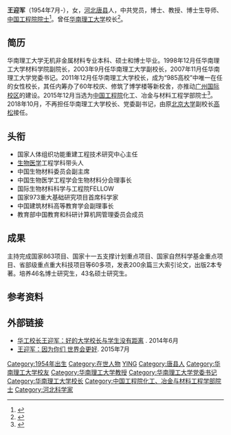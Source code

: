 {{Infobox Officeholder
|name=王迎军
|honorific-suffix=
|office1={{Flagicon|PRC}} [[华南理工大学|华南理工大学]]校长
|term_start1=2011年12月
|term_end1=2018年10月
|predecessor1=[[李元元|李元元]]
|successor1= [[高松_(院士)|高松]]
|office2={{Flagicon|PRC}} [[中国工程院院士|中国工程院院士]]
|1blankname2=当选年份
|1namedata2=2015年
|1blankname3=学部
|1namedata3=化工、冶金与材料工程学部
|birth_date={{Birth year and age|1954|7}}
|death_date=
|death_place=
|nationality={{PRC}}
|native place = [[河北|河北]][[唐县|唐县]]
|party=[[中国共产党|中国共产党]]
|education=[[华南理工大学|华南理工大学]]
|relations=
|occupation=
|footnotes=
}}

'''王迎军'''（1954年7月-），女，[[河北|河北]][[唐县|唐县]]人，中共党员，博士、教授、博士生导师、[[中国工程院院士|中国工程院院士]]<ref>{{Cite web|url=http://www.cae.cn/cae/html/main/colys/89760399.html|title=王迎军院士|accessdate=|author=|date=|publisher=中国工程院|archive-date=2020-08-15|archive-url=https://web.archive.org/web/20200815142401/http://www.cae.cn/cae/html/main/colys/89760399.html|dead-url=no}}</ref>。曾任[[华南理工大学|华南理工大学]]校长<ref>{{Cite web|title=高松任华南理工大学校长 - 中华人民共和国教育部政府门户网站|url=http://www.moe.gov.cn/jyb_xwfb/gzdt_gzdt/moe_1485/201810/t20181012_351215.html|work=www.moe.gov.cn|accessdate=2019-02-12|archive-date=2020-02-20|archive-url=https://web.archive.org/web/20200220172309/http://www.moe.gov.cn/jyb_xwfb/gzdt_gzdt/moe_1485/201810/t20181012_351215.html|dead-url=no}}</ref>。

== 简历 ==
华南理工大学无机非金属材料专业本科、硕士和博士毕业。1998年12月任华南理工大学材料学院副院长，2003年9月任华南理工大学副校长，2007年11月任华南理工大学党委书记。2011年12月任华南理工大学校长，成为“985高校”中唯一在任的女性校长，其任内筹办了60年校庆、修筑了博学楼等新校舍，亦推动[[华南理工大学广州国际校区|广州国际校区]]的建设。2015年12月当选为[[中国工程院|中国工程院]]化工、冶金与材料工程学部院士<ref>{{cite web |url=http://news.youth.cn/gn/201512/t20151207_7389211.htm |title=中国工程院新增70名院士 最小年龄47岁(名单) |publisher=中国工程院官网 |date=2015-12-07 |deadurl=yes |archiveurl=https://web.archive.org/web/20160303183358/http://news.youth.cn/gn/201512/t20151207_7389211.htm |archivedate=2016年3月3日 |df= }}</ref>。2018年10月，不再担任华南理工大学校长、党委副书记，由原[[北京大学|北京大学]]副校长[[高松_(院士)|高松]]接任。

== 头衔 ==
*国家人体组织功能重建工程技术研究中心主任
*[[生物医学|生物医学]]工程学科带头人
*中国生物材料委员会副主席
*中国生物医学工程学会生物材料分会理事长
*国际生物材料科学与工程院FELLOW
*国家973重大基础研究项目首席科学家
*中国建筑材料高等教育学会副理事长
*教育部中国教育和科研计算机网管理委员会成员

== 成果 ==
主持完成国家863项目、国家十一五支撑计划重点项目、国家自然科学基金重点项目、省部级重点重大科技项目等60多项，发表200余篇三大索引论文，出版2本专著。培养46名博士研究生，43名硕士研究生。

== 参考资料 ==
{{reflist}}

== 外部链接 ==
*[http://news.sina.com.cn/o/2014-06-26/071930424836.shtml 华工校长王迎军：好的大学校长与学生没有距离] {{Wayback|url=http://news.sina.com.cn/o/2014-06-26/071930424836.shtml |date=20160304120727 }}. 2014年6月
*[http://news.scut.edu.cn/2015/0707/c44a16810/page.htm 王迎军：因为你们 世界会更好]. 2015年7月

{{start box}}
{{s-edu}}
{{s-before|[[李元元|李元元]]}}
{{s-title|[[华南理工大学|华南理工大学]]校长|2011年12月-2018年10月}}
{{s-after|[[高松_(院士)|高松]]}}
{{s-ppo|cpc}}
{{s-before|[[刘树道|刘树道]]}}
{{s-title|中国共产党[[华南理工大学|华南理工大学]]委员会书记|2007年11月-2011年12月}}
{{s-after|[[杜小明|杜小明]]}}
{{end box}}

{{中国工程院化工、冶金与材料工程学部院士}}
{{华南理工大学}}
{{DEFAULTSORT:W王}}
[[Category:1954年出生|Category:1954年出生]]
[[Category:在世人物|Category:在世人物]]
[[Category:王姓|YING]]
[[Category:唐县人|Category:唐县人]]
[[Category:华南理工大学校友|Category:华南理工大学校友]]
[[Category:华南理工大学教授|Category:华南理工大学教授]]
[[Category:华南理工大学党委书记|Category:华南理工大学党委书记]]
[[Category:华南理工大学校长|Category:华南理工大学校长]]
[[Category:中国工程院化工、冶金与材料工程学部院士|Category:中国工程院化工、冶金与材料工程学部院士]]
[[Category:河北科学家|Category:河北科学家]]